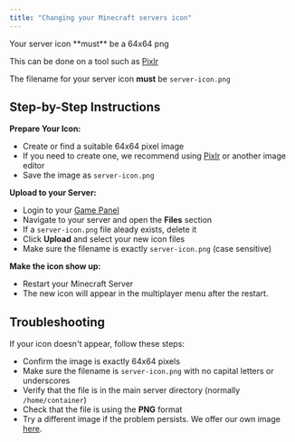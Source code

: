 ```yaml
---
title: "Changing your Minecraft servers icon"
---
```


<Note>
  Your server icon **must** be a 64x64 png

  This can be done on a tool such as [Pixlr](https://pixlr.com/)
</Note>

The filename for your server icon **must** be `server-icon.png`

## Step-by-Step Instructions

**Prepare Your Icon:**

- Create or find a suitable 64x64 pixel image
- If you need to create one, we recommend using [Pixlr](https://pixlr.com/) or another image editor
- Save the image as `server-icon.png`

**Upload to your Server:**

- Login to your [Game Panel](https://panel.talldwarfhosting.com)
- Navigate to your server and open the **Files** section
- If a `server-icon.png` file aleady exists, delete it
- Click **Upload** and select your new icon files
- Make sure the filename is exactly `server-icon.png` (case sensitive)

**Make the icon show up:**

- Restart your Minecraft Server
- The new icon will appear in the multiplayer menu after the restart.

## Troubleshooting

If your icon doesn't appear, follow these steps:

- Confirm the image is exactly 64x64 pixels
- Make sure the filename is `server-icon.png` with no capital letters or underscores
- Verify that the file is in the main server directory (normally `/home/container`)
- Check that the file is using the **PNG** format
- Try a different image if the problem persists. We offer our own image [here](https://cdn.talldwarfhosting.com/panel/images/server_icon.png).
